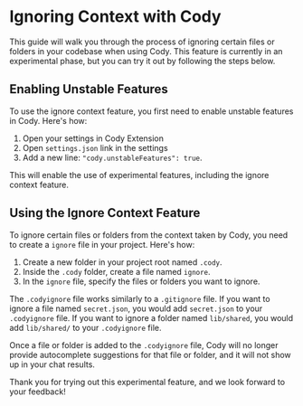 # Ignoring Context with Cody

This guide will walk you through the process of ignoring certain files or folders in your codebase when using Cody. This feature is currently in an experimental phase, but you can try it out by following the steps below.

## Enabling Unstable Features

To use the ignore context feature, you first need to enable unstable features in Cody. Here's how:

1. Open your settings in Cody Extension
2. Open `settings.json` link in the settings
3. Add a new line: `"cody.unstableFeatures": true`.

This will enable the use of experimental features, including the ignore context feature.

## Using the Ignore Context Feature

To ignore certain files or folders from the context taken by Cody, you need to create a `ignore` file in your project. Here's how:

1. Create a new folder in your project root named `.cody`.
2. Inside the `.cody` folder, create a file named `ignore`.
3. In the `ignore` file, specify the files or folders you want to ignore.

The `.codyignore` file works similarly to a `.gitignore` file. If you want to ignore a file named `secret.json`, you would add `secret.json` to your `.codyignore` file. If you want to ignore a folder named `lib/shared`, you would add `lib/shared/` to your `.codyignore` file.

Once a file or folder is added to the `.codyignore` file, Cody will no longer provide autocomplete suggestions for that file or folder, and it will not show up in your chat results.

Thank you for trying out this experimental feature, and we look forward to your feedback!